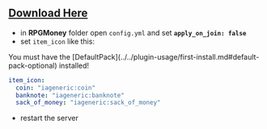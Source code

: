
## [Download Here](https://www.spigotmc.org/resources/%E2%9C%85must-have%E2%9C%85-rpgmoney-money-with-custom-texture-no-mods.25392/)

* in **RPGMoney** folder open `config.yml` and set **`apply_on_join: false`**
* set `item_icon` like this:


<Warning>
You must have the [DefaultPack](../../plugin-usage/first-install.md#default-pack-optional) installed!
</Warning>


```yaml
item_icon:
  coin: "iageneric:coin"
  banknote: "iageneric:banknote"
  sack_of_money: "iageneric:sack_of_money"
```

* restart the server